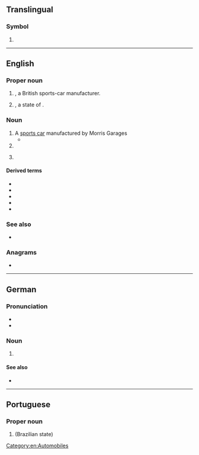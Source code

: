 {{also|mg|Mg|.mg|m.g.}}
==Translingual==

===Symbol===
{{mul-symbol}}

# {{ISO 3166|1|2|Madagascar}}

----

==English==
{{wikipedia|lang=en}}

===Proper noun===
{{en-proper noun}}

# {{initialism of|en|{{w|lang=en|Morris Garages}}|nodot=1}}, a British sports-car manufacturer.
# {{initialism of|en|Minas Gerais|nodot=1}}, a state of {{l|en|Brazil}}.

===Noun===
{{en-noun}}

# A [[sports car]] manufactured by Morris Garages
#* {{quote-book|en|year=2002|author=[[w:Zadie Smith|Zadie Smith]]|title=[[w:The Autograph Man|The Autograph Man]] |publisher=Penguin Books (2003)|page=332|passage=Joseph [...] walked directly to the driverʼs side of a perfectly beautiful red '''MG'''.}}
# {{abbreviation of|en|machine gun}}
# {{lb|en|disease}} {{initialism of|en|myasthenia gravis}}

====Derived terms====
{{der-top|machine gun}}
* {{l|en|LMG|gloss={{l|en|light machine gun}}}}
* {{l|en|MMG|gloss={{l|en|medium machine gun}}}}
* {{l|en|HMG|gloss={{l|en|heavy machine gun}}}}
* {{l|en|SMG|gloss={{l|en|submachine gun}}}}
* {{l|en|GPMG|gloss={{l|en|general purpose machine gun}}}}
{{der-bottom}}

===See also===
* {{pedia|lang=en|MG (car)}}

===Anagrams===
* {{anagrams|en|a=gm|GM|gm}}

[[Category:en:Automobiles]]

----

==German==

===Pronunciation===
* {{IPA|de|/ɛmˈɡeː/}}
* {{audio|de|De-MG.ogg|Audio}}

===Noun===
{{de-noun|n,(s),(s)}}

# {{initialism of|de|Maschinengewehr||machine gun}}

====See also====
* {{l|de|MP|g=f}}

----

==Portuguese==

===Proper noun===
{{head|pt|proper noun}}

# {{lb|pt|Brazil}} {{initialism of|pt|[[Minas Gerais]]|nodot=1}} (Brazilian state)
